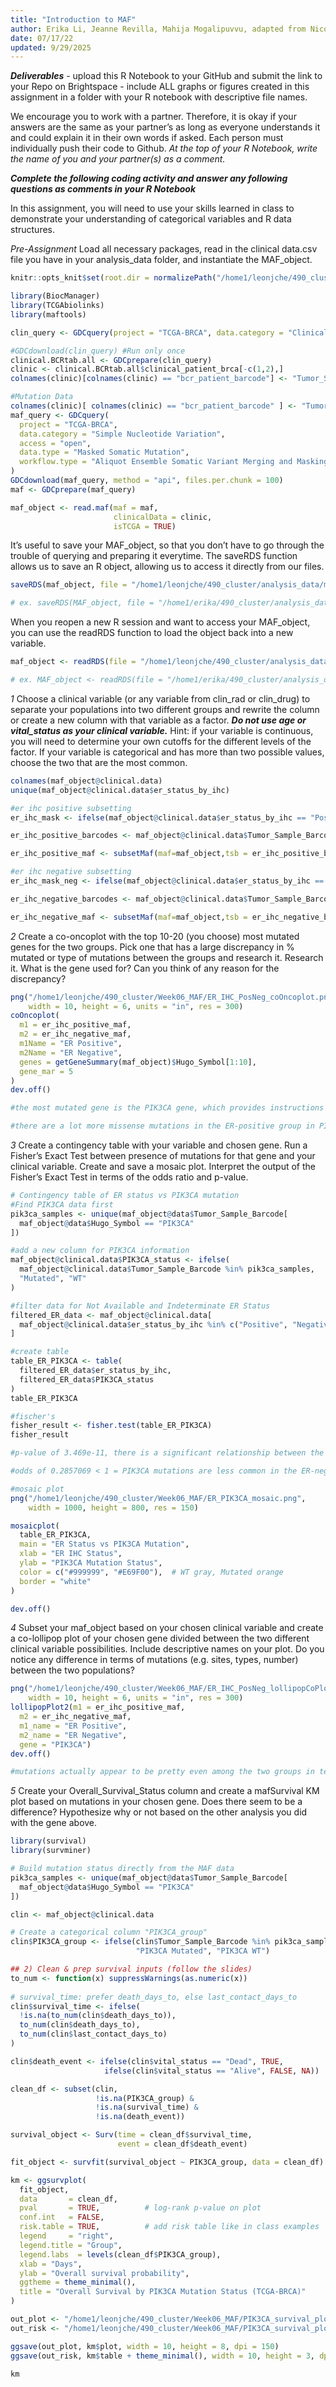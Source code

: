 ```yaml
---
title: "Introduction to MAF"
author: Erika Li, Jeanne Revilla, Mahija Mogalipuvvu, adapted from Nicole Black, Wade Boohar
date: 07/17/22
updated: 9/29/2025
---
```


***Deliverables***
- upload this R Notebook to your GitHub and submit the link to your Repo on Brightspace
- include ALL graphs or figures created in this assignment in a folder with your R notebook with descriptive file names.

We encourage you to work with a partner. Therefore, it is okay if your answers are the same as your partner’s as long as everyone understands it and could explain it in their own words if asked. Each person must individually push their code to Github. *At the top of your R Notebook, write the name of you and your partner(s) as a comment.*

***Complete the following coding activity and answer any following questions as comments in your R Notebook***

In this assignment, you will need to use your skills learned in class to demonstrate your understanding of categorical variables and R data structures.

*Pre-Assignment*
Load all necessary packages, read in the clinical data.csv file you have in your analysis_data folder, and instantiate the MAF_object.
```r
knitr::opts_knit$set(root.dir = normalizePath("/home1/leonjche/490_cluster/analysis_data")) 

library(BiocManager)
library(TCGAbiolinks)
library(maftools)

clin_query <- GDCquery(project = "TCGA-BRCA", data.category = "Clinical", data.type = "Clinical Supplement", data.format = 'BCR Biotab')

#GDCdownload(clin_query) #Run only once
clinical.BCRtab.all <- GDCprepare(clin_query)
clinic <- clinical.BCRtab.all$clinical_patient_brca[-c(1,2),]
colnames(clinic)[colnames(clinic) == "bcr_patient_barcode"] <- "Tumor_Sample_Barcode"

#Mutation Data
colnames(clinic)[ colnames(clinic) == "bcr_patient_barcode" ] <- "Tumor_Sample_Barcode"
maf_query <- GDCquery(
  project = "TCGA-BRCA",
  data.category = "Simple Nucleotide Variation",
  access = "open",
  data.type = "Masked Somatic Mutation",
  workflow.type = "Aliquot Ensemble Somatic Variant Merging and Masking"
)
GDCdownload(maf_query, method = "api", files.per.chunk = 100)
maf <- GDCprepare(maf_query)

maf_object <- read.maf(maf = maf,
                       clinicalData = clinic,
                       isTCGA = TRUE)
```

It's useful to save your MAF_object, so that you don't have to go through the trouble of querying and preparing it everytime. The saveRDS function allows us to save an R object, allowing us to access it directly from our files. 
```r
saveRDS(maf_object, file = "/home1/leonjche/490_cluster/analysis_data/maf_object.rds")

# ex. saveRDS(MAF_object, file = "/home1/erika/490_cluster/analysis_data/maf_object.rds")
```

When you reopen a new R session and want to access your MAF_object, you can use the readRDS function to load the object back into a new variable.
```r
maf_object <- readRDS(file = "/home1/leonjche/490_cluster/analysis_data/maf_object.rds")

# ex. MAF_object <- readRDS(file = "/home1/erika/490_cluster/analysis_data/maf_object.rds")
```

*1*
Choose a clinical variable (or any variable from clin_rad or clin_drug) to separate your populations into two different groups and rewrite the column or create a new column with that variable as a factor. ***Do not use age or vital_status as your clinical variable.*** Hint: if your variable is continuous, you will need to determine your own cutoffs for the different levels of the factor. If your variable is categorical and has more than two possible values, choose the two that are the most common.
```r
colnames(maf_object@clinical.data)
unique(maf_object@clinical.data$er_status_by_ihc)

#er ihc positive subsetting
er_ihc_mask <- ifelse(maf_object@clinical.data$er_status_by_ihc == "Positive",TRUE, FALSE)

er_ihc_positive_barcodes <- maf_object@clinical.data$Tumor_Sample_Barcode[er_ihc_mask]

er_ihc_positive_maf <- subsetMaf(maf=maf_object,tsb = er_ihc_positive_barcodes)

#er ihc negative subsetting
er_ihc_mask_neg <- ifelse(maf_object@clinical.data$er_status_by_ihc == "Negative",TRUE, FALSE)

er_ihc_negative_barcodes <- maf_object@clinical.data$Tumor_Sample_Barcode[er_ihc_mask_neg]

er_ihc_negative_maf <- subsetMaf(maf=maf_object,tsb = er_ihc_negative_barcodes)
```


*2*
Create a co-oncoplot with the top 10-20 (you choose) most mutated genes for the two groups. Pick one that has a large discrepancy in % mutated or type of mutations between the groups and research it. 
Research it. What is the gene used for? Can you think of any reason for the discrepancy?
```r
png("/home1/leonjche/490_cluster/Week06_MAF/ER_IHC_PosNeg_coOncoplot.png",
    width = 10, height = 6, units = "in", res = 300)
coOncoplot(
  m1 = er_ihc_positive_maf,
  m2 = er_ihc_negative_maf,
  m1Name = "ER Positive",
  m2Name = "ER Negative",
  genes = getGeneSummary(maf_object)$Hugo_Symbol[1:10],
  gene_mar = 5
)
dev.off()

#the most mutated gene is the PIK3CA gene, which provides instructions for the p110α protein reponsible for regulating cell growth and division

#there are a lot more missense mutations in the ER-positive group in PIK3CA than ER-negative group, suggestive that PIK3CA mutations may be more responsible for ER-positive cancer, since they are receptive to estrogen which commonly is a signaling hormone connected to cell growth and division. The lower amount of PIK3CA mutations in ER-negative cancer highlights the ER-negative cancer's lack of dependency on common growth hormones, thus why it is also less responsive to hormonal treatments
```


*3*
Create a contingency table with your variable and chosen gene. Run a Fisher’s Exact Test between presence of mutations for that gene and your clinical variable. Create and save a mosaic plot. 
Interpret the output of the Fisher’s Exact Test in terms of the odds ratio and p-value.
```r
# Contingency table of ER status vs PIK3CA mutation
#Find PIK3CA data first
pik3ca_samples <- unique(maf_object@data$Tumor_Sample_Barcode[
  maf_object@data$Hugo_Symbol == "PIK3CA"
])

#add a new column for PIK3CA information
maf_object@clinical.data$PIK3CA_status <- ifelse(
  maf_object@clinical.data$Tumor_Sample_Barcode %in% pik3ca_samples,
  "Mutated", "WT"
)

#filter data for Not Available and Indeterminate ER Status
filtered_ER_data <- maf_object@clinical.data[
  maf_object@clinical.data$er_status_by_ihc %in% c("Positive", "Negative"),
]

#create table
table_ER_PIK3CA <- table(
  filtered_ER_data$er_status_by_ihc,
  filtered_ER_data$PIK3CA_status
)
table_ER_PIK3CA

#fischer's
fisher_result <- fisher.test(table_ER_PIK3CA)
fisher_result

#p-value of 3.469e-11, there is a significant relationship between the occurence of mutations in PIK3CA and ER status of the BRCA

#odds of 0.2857069 < 1 = PIK3CA mutations are less common in the ER-negative group

#mosaic plot
png("/home1/leonjche/490_cluster/Week06_MAF/ER_PIK3CA_mosaic.png",
    width = 1000, height = 800, res = 150)

mosaicplot(
  table_ER_PIK3CA,
  main = "ER Status vs PIK3CA Mutation",
  xlab = "ER IHC Status",
  ylab = "PIK3CA Mutation Status",
  color = c("#999999", "#E69F00"),  # WT gray, Mutated orange
  border = "white"
)

dev.off()
```


*4*
Subset your maf_object based on your chosen clinical variable and create a co-lollipop plot of your chosen gene divided between the two different clinical variable possibilities. Include descriptive names on your plot.
Do you notice any difference in terms of mutations (e.g. sites, types, number) between the two populations?
```r
png("/home1/leonjche/490_cluster/Week06_MAF/ER_IHC_PosNeg_lollipopCoPlot.png",
    width = 10, height = 6, units = "in", res = 300)
lollipopPlot2(m1 = er_ihc_positive_maf,
  m2 = er_ihc_negative_maf,
  m1_name = "ER Positive",
  m2_name = "ER Negative",
  gene = "PIK3CA")
dev.off()

#mutations actually appear to be pretty even among the two groups in terms of positioning and frequency
```


*5*
Create your Overall_Survival_Status column and create a mafSurvival KM plot based on mutations in your chosen gene.
Does there seem to be a difference? Hypothesize why or not based on the other analysis you did with the gene above.
```r
library(survival)
library(survminer)

# Build mutation status directly from the MAF data
pik3ca_samples <- unique(maf_object@data$Tumor_Sample_Barcode[
  maf_object@data$Hugo_Symbol == "PIK3CA"
])

clin <- maf_object@clinical.data

# Create a categorical column "PIK3CA_group"
clin$PIK3CA_group <- ifelse(clin$Tumor_Sample_Barcode %in% pik3ca_samples,
                            "PIK3CA Mutated", "PIK3CA WT")

## 2) Clean & prep survival inputs (follow the slides)
to_num <- function(x) suppressWarnings(as.numeric(x))
                
# survival_time: prefer death_days_to, else last_contact_days_to
clin$survival_time <- ifelse(
  !is.na(to_num(clin$death_days_to)),
  to_num(clin$death_days_to),
  to_num(clin$last_contact_days_to)
)

clin$death_event <- ifelse(clin$vital_status == "Dead", TRUE,
                     ifelse(clin$vital_status == "Alive", FALSE, NA))

clean_df <- subset(clin,
                   !is.na(PIK3CA_group) &
                   !is.na(survival_time) &
                   !is.na(death_event))

survival_object <- Surv(time = clean_df$survival_time,
                        event = clean_df$death_event)

fit_object <- survfit(survival_object ~ PIK3CA_group, data = clean_df)

km <- ggsurvplot(
  fit_object,
  data       = clean_df,
  pval       = TRUE,          # log-rank p-value on plot
  conf.int   = FALSE,
  risk.table = TRUE,          # add risk table like in class examples
  legend     = "right",
  legend.title = "Group",
  legend.labs  = levels(clean_df$PIK3CA_group),
  xlab = "Days",
  ylab = "Overall survival probability",
  ggtheme = theme_minimal(),
  title = "Overall Survival by PIK3CA Mutation Status (TCGA-BRCA)"
)

out_plot <- "/home1/leonjche/490_cluster/Week06_MAF/PIK3CA_survival_plot.png"
out_risk <- "/home1/leonjche/490_cluster/Week06_MAF/PIK3CA_survival_plot_risk_table.png"

ggsave(out_plot, km$plot, width = 10, height = 8, dpi = 150)
ggsave(out_risk, km$table + theme_minimal(), width = 10, height = 3, dpi = 150)

km
```